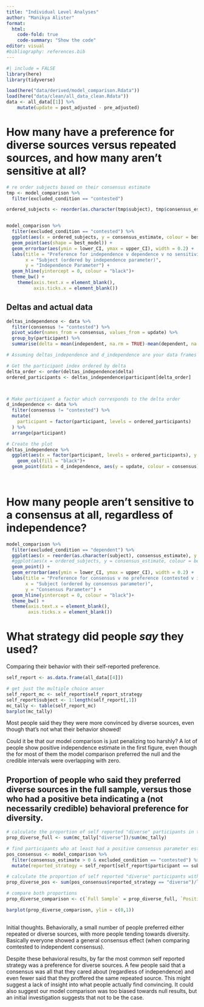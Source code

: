 ```yaml
---
title: "Individual Level Analyses"
author: "Manikya Alister"
format: 
  html:
    code-fold: true
    code-summary: "Show the code"
editor: visual
#bibliography: references.bib
---
```


```r
#| include = FALSE
library(here)
library(tidyverse)
```

```r
load(here("data/derived/model_comparison.Rdata"))
load(here("data/clean/all_data_clean.Rdata"))
data <- all_data[[1]] %>%
    mutate(update = post_adjusted - pre_adjusted) 
```

# How many have a preference for diverse sources versus repeated sources, and how many aren't sensitive at all? 

```r

# re order subjects based on their consensus estimate
tmp <- model_comparison %>%
  filter(excluded_condition == "contested") 

ordered_subjects <- reorder(as.character(tmp$subject), tmp$consensus_estimate)


model_comparison %>%
  filter(excluded_condition == "contested") %>%
  ggplot(aes(x = ordered_subjects, y = consensus_estimate, colour = best_model)) +
  geom_point(aes(shape = best_model)) +
  geom_errorbar(aes(ymin = lower_CI, ymax = upper_CI), width = 0.2) +
  labs(title = "Preference for independence v dependence v no sensitivity",
       x = "Subject (ordered by independence parameter)",
       y = "Independence Parameter") +
  geom_hline(yintercept = 0, colour = "black")+
  theme_bw() +
    theme(axis.text.x = element_blank(),
          axis.ticks.x = element_blank()) 
```

## Deltas and actual data

```r
deltas_independence <- data %>% 
  filter(consensus != "contested") %>%
  pivot_wider(names_from = consensus, values_from = update) %>%
  group_by(participant) %>%
  summarise(delta = mean(independent, na.rm = TRUE)-mean(dependent, na.rm = TRUE))

# Assuming deltas_independence and d_independence are your data frames

# Get the participant index ordered by delta
delta_order <- order(deltas_independence$delta)
ordered_participants <- deltas_independence$participant[delta_order]



# Make participant a factor which corresponds to the delta order
d_independence <- data %>%
  filter(consensus != "contested") %>%
  mutate(
    participant = factor(participant, levels = ordered_participants)
  ) %>%
  arrange(participant)

# Create the plot
deltas_independence %>%
  ggplot(aes(x = factor(participant, levels = ordered_participants), y = delta)) +
    geom_col(fill = "black")+
  geom_point(data = d_independence, aes(y = update, colour = consensus), alpha = 0.5) 

  
```

# How many people aren't sensitive to a consensus at all, regardless of independence? 

```r

model_comparison %>%
  filter(excluded_condition == "dependent") %>%
  ggplot(aes(x = reorder(as.character(subject), consensus_estimate), y = consensus_estimate, colour = best_model)) +
  #ggplot(aes(x = ordered_subjects, y = consensus_estimate, colour = best_model)) +
  geom_point() +
  geom_errorbar(aes(ymin = lower_CI, ymax = upper_CI), width = 0.2) +
  labs(title = "Preference for consensus v no preference (contested v independent)",
       x = "Subject (ordered by consensus parameter)",
       y = "Consensus Parameter") +
  geom_hline(yintercept = 0, colour = "black")+
  theme_bw() +
  theme(axis.text.x = element_blank(),
        axis.ticks.x = element_blank()) 

```

# What strategy did people *say* they used?  

Comparing their behavior with their self-reported preference.

```r

self_report <- as.data.frame(all_data[[4]])

# get just the multiple choice anser
self_report_mc <- self_report$self_report_strategy
self_report$subject <- 1:length(self_report[,1])
mc_tally <- table(self_report_mc)
barplot(mc_tally)
```

Most people said they they were more convinced by diverse sources, even though that's not what their behavior showed!

Could it be that our model comparison is just penalizing too harshly? A lot of people show positive independence estimate in the first figure, even though the for most of them the model comparison preferred the null and the credible intervals were overlapping with zero.

## Proportion of people who said they preferred diverse sources in the full sample, versus those who had a positive beta indicating a (not necessarily credible) behavioral preference for diversity. 

```r

# calculate the proportion of self reported "diverse" participants in the full sample 
prop_diverse_full <- sum(mc_tally["diverse"])/sum(mc_tally)

# find participants who at least had a positive consensus parameter estimate
pos_consensus <- model_comparison %>%
  filter(consensus_estimate > 0 & excluded_condition == "contested") %>%
  mutate(reported_strategy = self_report[self_report$participant == subject,"self_report_strategy"])

# calculate the proportion of self reported "diverse" participants with a positive beta
prop_diverse_pos <- sum(pos_consensus$reported_strategy == "diverse")/length(pos_consensus$reported_strategy)

# compare both proportions
prop_diverse_comparison <- c(`Full Sample` = prop_diverse_full, `Positive Beta` = prop_diverse_pos)

barplot(prop_diverse_comparison, ylim = c(0,1))
```

## 

Initial thoughts. Behaviorally, a small number of people preferred either repeated or diverse sources, with more people tending towards diversity. Basically everyone showed a general consensus effect (when comparing comtested to independent consensus).

Despite these behavioral results, by far the most common self reported strategy was a preference for diverse sources. A few people said that a consensus was all that they cared about (regardless of independence) and even fewer said that they proffered the same repeated source. This might suggest a lack of insight into what people actually find convincing. It could also suggest our model comparison was too biased towards null results, but an initial investigation suggests that not to be the case.
